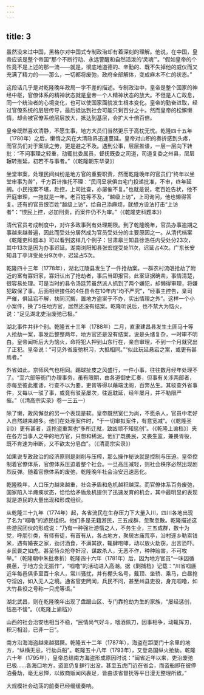 ```yaml
---
---
---
```

title: 3
---



虽然没来过中国，黑格尔对中国式专制政治却有着深刻的理解。他说，在中国，皇帝应该是整个帝国“那个不断行动、永远警醒和自然活泼的‘灵魂’”。“假如皇帝的个性竟不是上述的那一流——就是，彻底地道德的、辛勤的、既不失掉他的威仪而又充满了精力的——那么，一切都将废弛，政府全部解体，变成麻木不仁的状态。”

这段话几乎是对乾隆晚年政局一字不差的描述。专制政治中，皇帝是整个国家的神经中枢，官僚体系的精神状态就是皇帝一个人精神状态的放大。不但是人亡政息，同一个统治者的心境变化，也可以使国家面貌发生根本变化。皇帝的勤奋进取，经过官僚系统的层层传导，最后抵达到社会可能只剩百分之十。然而皇帝的松懈懒惰，却会被官僚系统层层放大，抵达到基层，会扩大十倍百倍。

皇帝既然喜欢清静，不愿生事，地方大员们当然更乐于高枕无忧。乾隆四十五年（1780年）之后，懒惰之风在大清政界迅速蔓延。皇帝对山积的奏折感到头疼，而官员们对于案牍之劳，更是避之不及。遇到公事，层层推诿，一层一层向下转批：“不问事理之轻重，动辄批委属员，督抚既委之司道，司道复委之州县，层层辗转推延，初若不与事者。”（《乾隆朝东华录》）

坐堂审案，处理民间纠纷是地方官的重要职责，然而乾隆晚年的官员们“终年以坐堂审事为苦”，千方百计推托不理：“民间呈状俱由宅门投递批准，不审，终年延搁。小民拖累不堪，赴控，上司批查，亦屡催不复。”也就是说，老百姓告状，他不开庭审理，一拖就是一年。老百姓等不及，“越级上访”，上司询问，他也懒得答复。还有的官员恨百姓“越级上访”，给自己添麻烦，就想方设法打击“上访者”：“恨民上控，必加刑责，而案件仍不为审。”（《乾隆吏科题本》）

清代官员考成制度中，对许多政事列有处理期限。到了乾隆晚年，官员办事逾期之事越来越普遍，因此而受处分居然成为官员受处分的主要原因之一。从清代档案《乾隆吏科题本》可以看到这样几个例子：甘肃皋兰知县徐浩任内受处分23次，其中13次是因为办事迟延。湖南浏阳知县张宏燧受处11次，迟延占4次。广东长安知县丁亭详受处分9次中，迟延占5次。

乾隆四十三年（1778年），湖北江陵县发生了一件抢劫案。一群农村流氓抢劫了附近的富有寡妇家，寡妇认出了抢劫者，事后当即报官。此案证据确凿，事情清楚，很容易处理。可是当时的县令汤廷芳虽然派人抓到了两个嫌犯，却懒得审理，将嫌犯取保了事。后面相继接任的4任县令在10年内“均不严究”，“经事主控告，臬司严催，俱延宕不解，扶同沉搁，置地方盗案于不办，实出情理之外”。这样一个小小案件，换了5任地方官，居然还没有结案。乾隆听说后，也不禁大为恼火，说：“足见湖北吏治废弛已极。”

湖北事件并非个别。乾隆五十三年（1788年）二月，直隶建昌县发生土匪马十等人抢劫一案，事发后整整两年，地方官还是没有结案，说是头绪复杂，一时审不明白。皇帝闻听后大为恼火，命将犯人押到山东行在，亲自审理，不到一个月就究出了正犯。皇帝说：“可见外省废弛积习，大抵相同。”“似此玩延悬宕之案，或更有甚焉者。”

外省如此，京师风气也相同。踢球扯皮之风盛行，一件小事，往往数月经年处理不了。“至六部等衙门办理事务，虽有限期，由各道御史汇奏，但事有关涉两部者，亦每至彼此推诿，行查不以为要，吏胥等得以藉端沈阁，百弊丛生。其驳查外省事件，又每以一驳了事，或竟有驳至屡次，往返耽延，经年屡月，并不勒限严催。”（《清高宗实录》卷一三五一）

除了懒，政风懈怠的另一个表现是软。皇帝既然宽仁为尚，不愿杀人，官员中老好人自然越来越多。他们在处理案件时，“于一切审拟案件，有意宽减”。（《乾隆圣训》）更有甚者，连抢盗重案也“多所迁就，致凶顽不知惩创”。（《乾隆上谕档》）夹在各方当事人之中的地方官，只想和稀泥。他们“既畏民，又畏生监，兼畏胥役，既不肯速为审断，又不欲太分皂白”。（《清高宗实录》）

如果说专政政治的经济原则是剥削与压榨，那么操作秘诀就是控制与压迫。皇帝控制着官僚体系，官僚体系压迫着整个社会。一旦高压减轻，则社会秩序必然出现剧烈反弹。随着官僚体系的废弛，乾隆晚年社会治安迅速恶化。

乾隆晚年，人口压力越来越重，社会矛盾和危机越积越深。而官僚体系百务废弛，国家陷入半瘫痪状态，恰恰给矛盾危机提供了迅速发育的机会，其中最明显的表现就是游民的大量出现和形成组织。

从乾隆三十九年（1774年）起，各省流民在生存压力下大量入川，四川各地出现了名为“啯噜”的游民组织。他们多是无籍游民，三五成群，忽聚忽散。乾隆描述这些游民团伙的形成说：“乃有一种强壮游惰之人，不务生业，三五成群，数十为党，呼朋引类，有师有徒，有首有从，各占地方，聚居古庙荒亭，沿村逐乡勒索钱米，遇有婚丧之家，劲讨酒食，不满其欲，辄肆咆哮，动以放火劫窃，出言恐吓。乡民畏之如虎。甚至恃众抢夺奸淫，谋故杀人，无恶不作，种种贻害，不可枚举。”（乾隆朝中朱批奏折）乾隆四十六年（1781年）后，因为地方官员“一味因循畏葸，于地方全无振作”，“啯噜”的活动进入高潮。据《剿捕档》记载：“川省啯匪近年每邑俱多至百十余人，常川骚扰，并有棚头名号，戴顶、坐轿、乘马，白昼抢夺淫凶，如入无人之境。通省官吏罔闻，兵民不问，甚至州县吏役，身充啯噜，如大竹县役之号称一只虎等语。”

湖北武昌，则在乾隆晚年出现了盘踞山区、专门靠抢劫为生的家族，“屡经惩创，怙恶不悛”。（《乾隆上谕档》）

山西的社会治安也相当不稳，“民情尚气好斗，嗜酒佩刀，因事相争，动辄挥刃，积习相沿，已非一日”。

南方沿海海盗越来越猖獗。乾隆五十二年（1787年），海盗在距厦门十余里的地方，“纵横无忌，行劫兵船”。乾隆五十八年（1793年），又登岛国纵火抢劫。乾隆六十年（1795年），皇帝总结南方海盗形成原因时说：“闽省近年以来，吏治废弛已极……各海口地方，盗匪仍复肆行出没，甚至五虎门近在省会，而盗船即在彼停泊叠劫，毫无忌惮，以致商贩闻风裹足，皆由该省督抚等平日漫无整理所致。”

大规模社会动荡的前奏已经缓缓奏响。